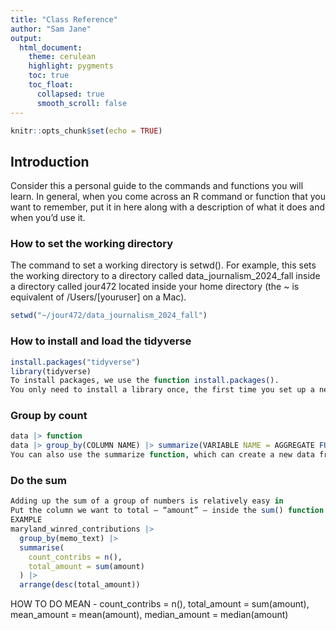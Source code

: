 ```yaml
---
title: "Class Reference"
author: "Sam Jane"
output:
  html_document:
    theme: cerulean
    highlight: pygments
    toc: true
    toc_float:
      collapsed: true
      smooth_scroll: false
---
```


```r
knitr::opts_chunk$set(echo = TRUE)
```

## Introduction

Consider this a personal guide to the commands and functions you will learn. In general, when you come across an R command or function that you want to remember, put it in here along with a description of what it does and when you'd use it.

### How to set the working directory

The command to set a working directory is setwd(). For example, this sets the working directory to a directory called data_journalism_2024_fall inside a directory called jour472 located inside your home directory (the ~ is equivalent of /Users/[youruser] on a Mac).

```r
setwd("~/jour472/data_journalism_2024_fall")
```

### How to install and load the tidyverse

```r
install.packages("tidyverse")
library(tidyverse)
To install packages, we use the function install.packages(). 
You only need to install a library once, the first time you set up a new computer to do data journalism work. You never need to install it again, unless you want to update to a newer version of the package.

```

### Group by count
```r
data |> function
data |> group_by(COLUMN NAME) |> summarize(VARIABLE NAME = AGGREGATE FUNCTION(COLUMN NAME))
You can also use the summarize function, which can create a new data frame

```

### Do the sum
```r
Adding up the sum of a group of numbers is relatively easy in 
Put the column we want to total – “amount” – inside the sum() function sum(amount)
EXAMPLE
maryland_winred_contributions |>
  group_by(memo_text) |>
  summarise(
    count_contribs = n(),
    total_amount = sum(amount)
  ) |>
  arrange(desc(total_amount))
```

HOW TO DO MEAN
-  count_contribs = n(),
    total_amount = sum(amount),
    mean_amount = mean(amount),
    median_amount = median(amount)

